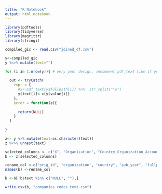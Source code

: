 ```yaml
---
title: "R Notebook"
output: html_notebook
---
```



```r
library(pdftools)
library(tidyverse)
library(magrittr)
library(stringi)

```

```r
compiled_gic <- read.csv("joined_df.csv")
```


```r
y<-compiled_gic
y %<>% mutate(text="")

for (i in 1:nrow(y)){ # very poor design, uncomment pdf_text line if you need to run it
  
  out <- tryCatch(
    expr = {
      #x<-pdf_text(y$fullpath[i]) %>%  str_split("\n")
      y$text[i]<-x[y$value[i]]
    },
    error = function(e){ 
  
      return(NULL)
    }
  )
  
}
```


```r
z<- y %>% mutate(text=as.character(text))
z %<>% unnest(text)
```


```r
selected_columns <- c("X", "Organization", "Country_Organization_Account", "Publication_Year", "fullpath", "gcode", "gcode2", "name", "value", "text")
b <- z[selected_columns] 

rename_col <-c("orig_id", "organization", "country", "pub_year", "fullpath", "gcode", "gcode2", "orig_code_str", "page_num", "text")
names(b) <-rename_col

b <-b[!b$text %in% c("NULL", ""),]

write.csv(b, "companies_codes_text.csv")

```


```r


```

